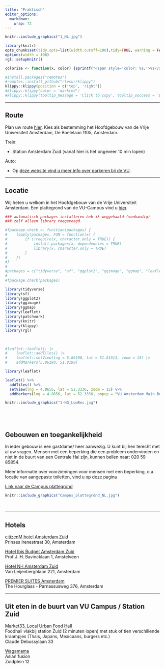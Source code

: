 ```yaml
---
title: "Praktisch"
editor_options:
  markdown:
    wrap: 72
---
```


```r
knitr::include_graphics("1_NL.jpg")
```

```{=html}
<!---
https://stackoverflow.com/questions/30110377/saving-leaflet-output-as-html
--->
```
```r
library(knitr)
opts_chunk$set(tidy.opts=list(width.cutoff=100),tidy=TRUE, warning = FALSE, message = FALSE,comment = "#>", cache=TRUE, class.source=c("test"), class.output=c("test2"), cache.lazy = FALSE, echo = FALSE)
options(width = 100) 
rgl::setupKnitr()

colorize <- function(x, color) {sprintf("<span style='color: %s;'>%s</span>", color, x) }

```

```r
#install.packages("remotes")
#remotes::install_github("rlesur/klippy")
klippy::klippy(position = c('top', 'right'))
#klippy::klippy(color = 'darkred')
#klippy::klippy(tooltip_message = 'Click to copy', tooltip_success = 'Done')
```

------------------------------------------------------------------------

## Route

Plan uw route [hier](https://maps.app.goo.gl/2DGq2o79JUx8Rbmr5). Kies
als bestemming het Hoofdgebouw van de Vrije Universiteit Amsterdam, De
Boelelaan 1105, Amsterdam.

Trein:

-   Station Amsterdam Zuid (vanaf hier is het ongeveer 10 min lopen)

Auto:

-   Op [deze website vind u meer info over parkeren bij de VU](https://www.parkerenbijvu.nl/).

------------------------------------------------------------------------

## Locatie

Wij heten u welkom in het Hoofdgebouw van de Vrije Universiteit
Amsterdam. Een plattegrond van de VU-Campus vind u
[hier](https://assets-us-01.kc-usercontent.com/d8b6f1f5-816c-005b-1dc1-e363dd7ce9a5/5dab4300-e3ae-443f-8136-f1c2489af3ef/Campus%20plattegrond%20NL%20dec24.pdf).

```r

### automatisch packages installeren heb ik weggehaald (=onhandig)
### zelf alleen library toegevoegd.

#fpackage.check <- function(packages) {
#    lapply(packages, FUN = function(x) {
#        if (!require(x, character.only = TRUE)) {
#            install.packages(x, dependencies = TRUE)
#            library(x, character.only = TRUE)
#        }
#    })
#}
#
#packages = c("tidyverse", "sf", "ggplot2", "ggimage", "ggmap", "leaflet", "patchwork")
#
#fpackage.check(packages)

library(tidyverse)
library(sf)
library(ggplot2)
library(ggimage)
library(ggmap)
library(leaflet)
library(patchwork)
library(knitr)
library(klippy)
library(rgl)

```
<br>

```r
#leaflet::leaflet() |>
#    leaflet::addTiles() |>
#    leaflet::setView(lng = 5.86190, lat = 51.81913, zoom = 15) |>
#    addMarkers(5.86190, 51.8190)

library(leaflet)

leaflet() %>%
  addTiles() %>%
  setView(lng = 4.8656, lat = 52.3336, zoom = 15) %>%
  addMarkers(lng = 4.8656, lat = 52.3336, popup = "VU Amsterdam Main Building")

```

```r
knitr::include_graphics("1-HG_LowRes.jpg")
```
 
<br>
------------------------------------------------------------------------

## Gebouwen en toegankelijkheid

In ieder gebouw is een gastdame/ heer aanwezig. U kunt bij hen terecht met al uw vragen. Mensen met een beperking die een probleem ondervinden en niet in de buurt van een Centrale Hal zijn, kunnen bellen naar: 020 59 85854.

Meer informatie over voorzieningen voor mensen met een beperking, o.a. locatie van aangepaste toiletten,
[vind u op deze pagina](https://vu.nl/nl/over-de-vu/meer-over/voorzieningen-voor-mensen-met-een-beperking)

[Link naar de Campus plattegrond](https://vu.nl/nl/over-de-vu/meer-over/plattegrond-vu-campus)
<br>
```r
knitr::include_graphics("Campus_plattegrond_NL.jpg")
```
 
<br>

------------------------------------------------------------------------

## Hotels

[citizenM hotel Amsterdam Zuid](https://www.citizenm.com/nl/hotels/europa/amsterdam/zuid-hotel?utm_source=google&utm_medium=cpc&utm_campaign=o:NL-m:CM-ch:SEA-ph:ALWON-l:NL-cat:HT-ct:BRAND-dco:NL-r:D-cit:AMSTERDAM-h:ALL&gad_source=1&gad_campaignid=16101105357&gclid=CjwKCAjw_pDBBhBMEiwAmY02Npl9SkdxYdkvgWoxq33e2hNKledtl-BhJvMiPNx2Rb6VtKbF4GoX3BoCoB0QAvD_BwE)\
Prinses Irenestraat 30, Amsterdam

[Hotel Ibis Budget Amsterdam Zuid](https://all.accor.com/hotel/A3P2/index.nl.shtml)\
Prof J. H. Bavincklaan 1, Amstelveen

[Hotel NH Amsterdam Zuid](https://www.nh-hotels.com/en/hotel/nh-amsterdam-zuid?campid=8435708&utm_campaign=nh_hotel&utm_source=google&utm_medium=cpc&utm_id=22343106421&utm_source_platform=sa360&gclsrc=aw.ds&gad_source=1&gad_campaignid=22343106421&gclid=CjwKCAjw_pDBBhBMEiwAmY02NriPEjw6PAyOizslYFsyqsSnj_ZM0KErS66xFf4sFOJRsP4wcuL1MxoCdvkQAvD_BwE)\
Van Leijenberghlaan 221, Amsterdam

[PREMIER SUITES Amsterdam](https://www.premiersuiteseurope.com/nl/locaties/nederland/amsterdam/serviced-apartments-amsterdam)\
The Hourglass - Parnassusweg 376, Amsterdam

------------------------------------------------------------------------
## Uit eten in de buurt van VU Campus / Station Zuid

[Market33, Local Urban Food Hall](https://market33.nl/nl/)\
Foodhall vlakbij station Zuid (2 minuten lopen) met stuk of tien verschillende kraampjes (Thais, Japans, Mexicaans, burgers etc.) <br> 
Claude Debussylaan 33

[Wagamama](https://www.wagamama.nl/restaurants/zuidplein)\
Asian fusion <br> 
Zuidplein 12


